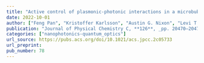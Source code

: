 ```yaml
---
title: "Active control of plasmonic-photonic interactions in a microbubble cavity"
date: 2022-10-01
author: ["Feng Pan", "Kristoffer Karlsson", "Austin G. Nixon", "Levi T. Hogan", "Jonathan M. Ward", "Kevin C. Smith", "David J. Masiello", "Síle Nic Chormaic", "Randall H. Goldsmith"]
publication: "Journal of Physical Chemistry C, **126**, _pp. 20470–20479_  (2022)"
categories: ["nanophotonics-quantum_optics"]
url_source: https://pubs.acs.org/doi/10.1021/acs.jpcc.2c05733
url_preprint: 
pub_number: 78
---
```

